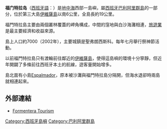 {{unreferenced|time=2020-03-12T08:13:16+00:00}}
{{Link style|time=2015-12-13T14:44:16+00:00}}
{{Infobox settlement
| name                    = 福门特拉岛
| native_name             = Formentera
| settlement_type         = 市镇
| image_skyline           = 
| imagesize               = 
| image_alt               = 
| image_caption           = 
| image_flag              = 
| flag_size               = 
| flag_alt                = 
| image_shield            = 
| shield_size             = 
| shield_alt              = 
| nickname                = 
| motto                   = 
| pushpin_map             = Spain
| pushpin_label_position  = bottom
| pushpin_map_alt         = 
| pushpin_map_caption     = 在西班牙的位置
| coordinates_footnotes   = 
| subdivision_type        = 国家
| subdivision_name        = 西班牙
| subdivision_type1       = [[西班牙行政区划|自治区]]
| subdivision_name1       = [[巴利阿里群岛|巴利阿里群岛]]
| subdivision_type2       = [[省_(西班牙)|省]]
| subdivision_name2       = 
| established_title       = 
| established_date        = 
| leader_party            = 
| leader_title            = 
| leader_name             = 
| area_footnotes          = 
| area_total_km2          = 83
| elevation_footnotes     = 
| elevation_m             = 
| population_footnotes    = 
| population_total        = 5553
| population_as_of        = 2001年
| population_density_km2  = auto
| population_demonym      = 
| population_note         = 
| timezone1               = [[欧洲中部时间|CET]]
| utc_offset1             = +1
| timezone1_DST           = [[欧洲中部夏令时间|CEST]]
| utc_offset1_DST         = +2
| postal_code_type        = 邮编
| postal_code             = 
| area_code_type          = 
| area_code               = 
| website                 = 
| footnotes               = 
}}
'''福门特拉岛'''（[[西班牙語|西班牙語]]：'''{{lang|es|Formentera}}'''）是[[地中海|地中海]]西部一島嶼，屬[[西班牙|西班牙]][[巴利阿里群島|巴利阿里群島]]的一部分，位於第三大島[[伊維薩島|伊維薩島]]以南6公里，全島長約19公里。

福門特拉島主要由兩個叢林覆蓋的岬角構成，中間的窪地與白沙海灘相連，[[旅遊業|旅遊業]]是最主要經濟和收益來源。

島上人口約7000（2002年），主要城鎮是聖弗朗西斯科。每年七月舉行祭神節活動。

以前福門特拉島只有渡輪前往鄰近的[[伊維薩島|伊維薩島]]，使得這島嶼的環境十分寧靜，但近年開闢了多條前往西班牙本土的航線，遊客量開始增多。

島北面有小島[[:en:Espalmador|Espalmador]]，原本被沙灘與福門特拉島分隔開，但海水退卻時兩島就相連起來。

== 外部連結 ==
* [https://web.archive.org/web/20080811060343/http://www.turismoformentera.com/enf/index.jsp Formentera Tourism]

{{巴利阿里群島市鎮}}

{{DEFAULTSORT:Formentera}}
[[Category:西班牙島嶼|Category:西班牙島嶼]]
[[Category:巴利阿里群島|Category:巴利阿里群島]]